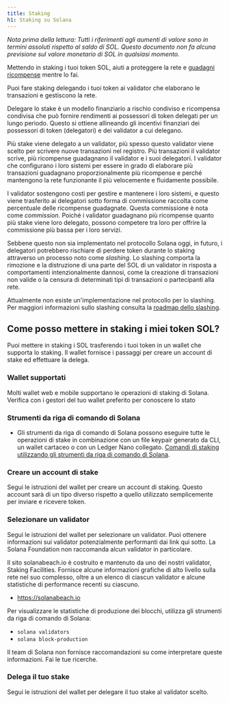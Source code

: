 ```yaml
---
title: Staking
h1: Staking su Solana
---
```


_Nota prima della lettura: Tutti i riferimenti agli aumenti di valore sono in
termini assoluti rispetto al saldo di SOL. Questo documento non fa alcuna
previsione sul valore monetario di SOL in qualsiasi momento._

Mettendo in staking i tuoi token SOL, aiuti a proteggere la rete e
[guadagni ricompense](https://docs.anza.xyz/implemented-proposals/staking-rewards)
mentre lo fai.

Puoi fare staking delegando i tuoi token ai validator che elaborano le
transazioni e gestiscono la rete.

Delegare lo stake è un modello finanziario a rischio condiviso e ricompensa
condivisa che può fornire rendimenti ai possessori di token delegati per un
lungo periodo. Questo si ottiene allineando gli incentivi finanziari dei
possessori di token (delegatori) e dei validator a cui delegano.

Più stake viene delegato a un validator, più spesso questo validator viene
scelto per scrivere nuove transazioni nel registro. Più transazioni il validator
scrive, più ricompense guadagnano il validator e i suoi delegatori. I validator
che configurano i loro sistemi per essere in grado di elaborare più transazioni
guadagnano proporzionalmente più ricompense e perché mantengono la rete
funzionante il più velocemente e fluidamente possibile.

I validator sostengono costi per gestire e mantenere i loro sistemi, e questo
viene trasferito ai delegatori sotto forma di commissione raccolta come
percentuale delle ricompense guadagnate. Questa commissione è nota come
_commission_. Poiché i validator guadagnano più ricompense quanto più stake
viene loro delegato, possono competere tra loro per offrire la commissione più
bassa per i loro servizi.

Sebbene questo non sia implementato nel protocollo Solana oggi, in futuro, i
delegatori potrebbero rischiare di perdere token durante lo staking attraverso
un processo noto come _slashing_. Lo slashing comporta la rimozione e la
distruzione di una parte del SOL di un validator in risposta a comportamenti
intenzionalmente dannosi, come la creazione di transazioni non valide o la
censura di determinati tipi di transazioni o partecipanti alla rete.

Attualmente non esiste un'implementazione nel protocollo per lo slashing. Per
maggiori informazioni sullo slashing consulta la
[roadmap dello slashing](https://docs.anza.xyz/proposals/optimistic-confirmation-and-slashing#slashing-roadmap).

## Come posso mettere in staking i miei token SOL?

Puoi mettere in staking i SOL trasferendo i tuoi token in un wallet che supporta
lo staking. Il wallet fornisce i passaggi per creare un account di stake ed
effettuare la delega.

### Wallet supportati

Molti wallet web e mobile supportano le operazioni di staking di Solana.
Verifica con i gestori del tuo wallet preferito per conoscere lo stato

### Strumenti da riga di comando di Solana

- Gli strumenti da riga di comando di Solana possono eseguire tutte le
  operazioni di stake in combinazione con un file keypair generato da CLI, un
  wallet cartaceo o con un Ledger Nano collegato.
  [Comandi di staking utilizzando gli strumenti da riga di comando di Solana](https://docs.anza.xyz/cli/examples/delegate-stake).

### Creare un account di stake

Segui le istruzioni del wallet per creare un account di staking. Questo account
sarà di un tipo diverso rispetto a quello utilizzato semplicemente per inviare e
ricevere token.

### Selezionare un validator

Segui le istruzioni del wallet per selezionare un validator. Puoi ottenere
informazioni sui validator potenzialmente performanti dai link qui sotto. La
Solana Foundation non raccomanda alcun validator in particolare.

Il sito solanabeach.io è costruito e mantenuto da uno dei nostri validator,
Staking Facilities. Fornisce alcune informazioni grafiche di alto livello sulla
rete nel suo complesso, oltre a un elenco di ciascun validator e alcune
statistiche di performance recenti su ciascuno.

- https://solanabeach.io

Per visualizzare le statistiche di produzione dei blocchi, utilizza gli
strumenti da riga di comando di Solana:

- `solana validators`
- `solana block-production`

Il team di Solana non fornisce raccomandazioni su come interpretare queste
informazioni. Fai le tue ricerche.

### Delega il tuo stake

Segui le istruzioni del wallet per delegare il tuo stake al validator scelto.
